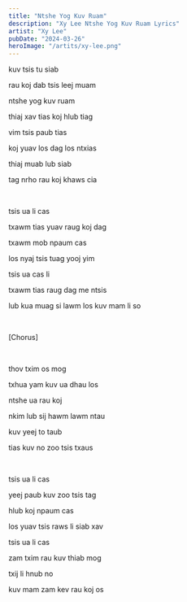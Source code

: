```yaml
---
title: "Ntshe Yog Kuv Ruam"
description: "Xy Lee Ntshe Yog Kuv Ruam Lyrics"
artist: "Xy Lee"
pubDate: "2024-03-26"
heroImage: "/artits/xy-lee.png"
---
```


kuv tsis tu siab

rau koj dab tsis leej muam

ntshe yog kuv ruam

thiaj xav tias koj hlub tiag

vim tsis paub tias

koj yuav los dag los ntxias

thiaj muab lub siab

tag nrho rau koj khaws cia

<br />

tsis ua li cas

txawm tias yuav raug koj dag

txawm mob npaum cas

los nyaj tsis tuag yooj yim

tsis ua cas li

txawm tias raug dag me ntsis

lub kua muag si lawm los kuv mam li so

<br />

[Chorus]

<br />

thov txim os mog

txhua yam kuv ua dhau los

ntshe ua rau koj

nkim lub sij hawm lawm ntau

kuv yeej to taub

tias kuv no zoo tsis txaus

<br />

tsis ua li cas

yeej paub kuv zoo tsis tag

hlub koj npaum cas

los yuav tsis raws li siab xav

tsis ua li cas

zam txim rau kuv thiab mog

txij li hnub no

kuv mam zam kev rau koj os
